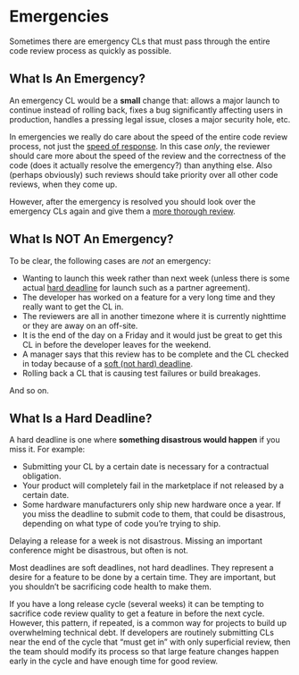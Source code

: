 # Emergencies

Sometimes there are emergency CLs that must pass through the entire code review process as quickly as possible.

## What Is An Emergency? {#what}

An emergency CL would be a **small** change that: allows a major launch to continue instead of rolling back, fixes a bug significantly affecting users in production, handles a pressing legal issue, closes a major security hole, etc.

In emergencies we really do care about the speed of the entire code review process, not just the [speed of response](reviewer/speed.md).
In this case *only*, the reviewer should care more about the speed of the review and the correctness of the code (does it actually resolve the emergency?) than anything else.
Also (perhaps obviously) such reviews should take priority over all other code reviews, when they come up.

However, after the emergency is resolved you should look over the emergency CLs again and give them a [more thorough review](reviewer/looking-for.md).

## What Is NOT An Emergency? {#not}

To be clear, the following cases are *not* an emergency:

-   Wanting to launch this week rather than next week (unless there is some actual [hard deadline](#deadlines) for launch such as a partner agreement).
-   The developer has worked on a feature for a very long time and they really want to get the CL in.
-   The reviewers are all in another timezone where it is currently nighttime or they are away on an off-site.
-   It is the end of the day on a Friday and it would just be great to get this CL in before the developer leaves for the weekend.
-   A manager says that this review has to be complete and the CL checked in today because of a [soft (not hard) deadline](#deadlines).
-   Rolling back a CL that is causing test failures or build breakages.

And so on.

## What Is a Hard Deadline? {#deadlines}

A hard deadline is one where **something disastrous would happen** if you miss it.
For example:

-   Submitting your CL by a certain date is necessary for a contractual obligation.
-   Your product will completely fail in the marketplace if not released by a certain date.
-   Some hardware manufacturers only ship new hardware once a year. If you miss the deadline to submit code to them, that could be disastrous, depending on what type of code you're trying to ship.

Delaying a release for a week is not disastrous.
Missing an important conference might be disastrous, but often is not.

Most deadlines are soft deadlines, not hard deadlines.
They represent a desire for a feature to be done by a certain time.
They are important, but you shouldn't be sacrificing code health to make them.

If you have a long release cycle (several weeks) it can be tempting to sacrifice code review quality to get a feature in before the next cycle.
However, this pattern, if repeated, is a common way for projects to build up overwhelming technical debt.
If developers are routinely submitting CLs near the end of the cycle that "must get in" with only superficial review, then the team should modify its process so that large feature changes happen early in the cycle and have enough time for good review.
